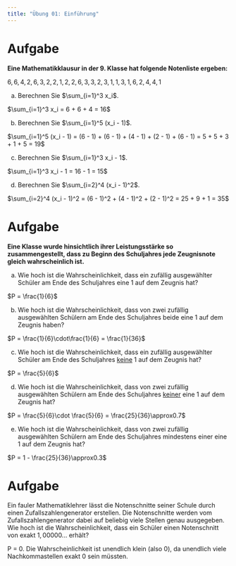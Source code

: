 ```yaml
---
title: "Übung 01: Einführung"
---
```




<!----------------->
<!---- Aufgabe ---->
<!----------------->
# Aufgabe

**Eine Mathematikklausur in der 9. Klasse hat folgende Notenliste ergeben:**

$6, 6, 4, 2, 6, 3, 2, 2, 1, 2, 2, 6, 3, 3, 2, 3, 1, 1, 3, 1, 6, 2, 4, 4, 1$

a. Berechnen Sie $\sum_{i=1}^3 x_i$.

::: {.callout-tip collapse=true title="Lösung"}

$\sum_{i=1}^3 x_i = 6 + 6 + 4 = 16$

:::

b. Berechnen Sie $\sum_{i=1}^5 (x_i - 1)$.

::: {.callout-tip collapse=true title="Lösung"}

$\sum_{i=1}^5 (x_i - 1) = (6 - 1) + (6 - 1) + (4 - 1) + (2 - 1) + (6 - 1) = 5 + 5 + 3 + 1 + 5 = 19$

:::

c. Berechnen Sie $\sum_{i=1}^3 x_i - 1$.

::: {.callout-tip collapse=true title="Lösung"}

$\sum_{i=1}^3 x_i - 1 = 16 - 1 = 15$

:::


d. Berechnen Sie $\sum_{i=2}^4 (x_i - 1)^2$.

::: {.callout-tip collapse=true title="Lösung"}

$\sum_{i=2}^4 (x_i - 1)^2 = (6 - 1)^2 + (4 - 1)^2 + (2 - 1)^2 = 25 + 9 + 1 = 35$

:::


<!--  -->


<!----------------->
<!---- Aufgabe ---->
<!----------------->
# Aufgabe

**Eine Klasse wurde hinsichtlich ihrer Leistungsstärke so zusammengestellt, dass zu Beginn des Schuljahres jede Zeugnisnote gleich wahrscheinlich ist.**

a. Wie hoch ist die Wahrscheinlichkeit, dass ein zufällig ausgewählter Schüler am Ende des Schuljahres eine 1 auf dem Zeugnis hat?

::: {.callout-tip collapse=true title="Lösung"}

$P = \frac{1}{6}$

:::

b. Wie hoch ist die Wahrscheinlichkeit, dass von zwei zufällig ausgewählten Schülern am Ende des Schuljahres beide eine 1 auf dem Zeugnis haben?

::: {.callout-tip collapse=true title="Lösung"}

$P = \frac{1}{6}\cdot\frac{1}{6} = \frac{1}{36}$

:::

c. Wie hoch ist die Wahrscheinlichkeit, dass ein zufällig ausgewählter Schüler am Ende des Schuljahres [keine]{.underline} 1 auf dem Zeugnis hat?

::: {.callout-tip collapse=true title="Lösung"}

$P = \frac{5}{6}$

:::

d. Wie hoch ist die Wahrscheinlichkeit, dass von zwei zufällig ausgewählten Schülern am Ende des Schuljahres [keiner]{.underline} eine 1 auf dem Zeugnis hat?

::: {.callout-tip collapse=true title="Lösung"}

$P = \frac{5}{6}\cdot \frac{5}{6} = \frac{25}{36}\approx0.7$

:::

e. Wie hoch ist die Wahrscheinlichkeit, dass von zwei zufällig ausgewählten Schülern am Ende des Schuljahres mindestens einer eine 1 auf dem Zeugnis hat?

::: {.callout-tip collapse=true title="Lösung"}

$P = 1 - \frac{25}{36}\approx0.3$

:::

<!----------------->
<!---- Aufgabe ---->
<!----------------->
# Aufgabe

Ein fauler Mathematiklehrer lässt die Notenschnitte seiner Schule durch einen Zufallszahlengenerator erstellen. Die Notenschnitte werden vom Zufallszahlengenerator dabei auf beliebig viele Stellen genau ausgegeben. Wie hoch ist die Wahrscheinlichkeit, dass ein Schüler einen Notenschnitt von exakt $1{,}00000...$ erhält?

::: {.callout-tip collapse=true title="Lösung"}

P = 0. Die Wahrscheinlichkeit ist unendlich klein (also 0), da unendlich viele Nachkommastellen exakt 0 sein müssten.

:::
